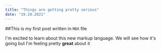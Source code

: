 ```yaml
---
title: "Things are getting pretty serious"
date: "19.10.2021"
---
```


##This is my first post written in `MDX` file

I'm excited to learn about this new markup language.
We will see how it's going but I'm feeling pretty **great** about it

